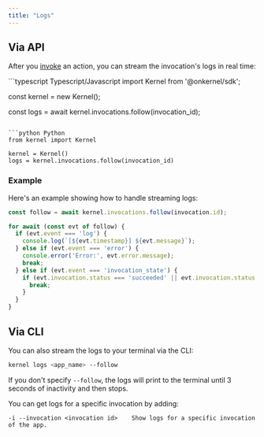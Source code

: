 ```yaml
---
title: "Logs"
---
```


## Via API

After you [invoke](/apps/invoke) an action, you can stream the invocation's logs in real time:

<CodeGroup>
```typescript Typescript/Javascript
import Kernel from '@onkernel/sdk';

const kernel = new Kernel();

const logs = await kernel.invocations.follow(invocation_id);
```

```python Python
from kernel import Kernel

kernel = Kernel()
logs = kernel.invocations.follow(invocation_id)
```
</CodeGroup>

### Example

Here's an example showing how to handle streaming logs:

```typescript Typescript/Javascript
const follow = await kernel.invocations.follow(invocation.id);

for await (const evt of follow) {
  if (evt.event === 'log') {
    console.log(`[${evt.timestamp}] ${evt.message}`);
  } else if (evt.event === 'error') {
    console.error('Error:', evt.error.message);
    break;
  } else if (evt.event === 'invocation_state') {
    if (evt.invocation.status === 'succeeded' || evt.invocation.status === 'failed') {
      break;
    }
  }
}
```

## Via CLI

You can also stream the logs to your terminal via the CLI:

```bash
kernel logs <app_name> --follow
```

If you don't specify `--follow`, the logs will print to the terminal until 3 seconds of inactivity and then stops.

You can get logs for a specific invocation by adding:
```
-i --invocation <invocation id>    Show logs for a specific invocation of the app.
```
